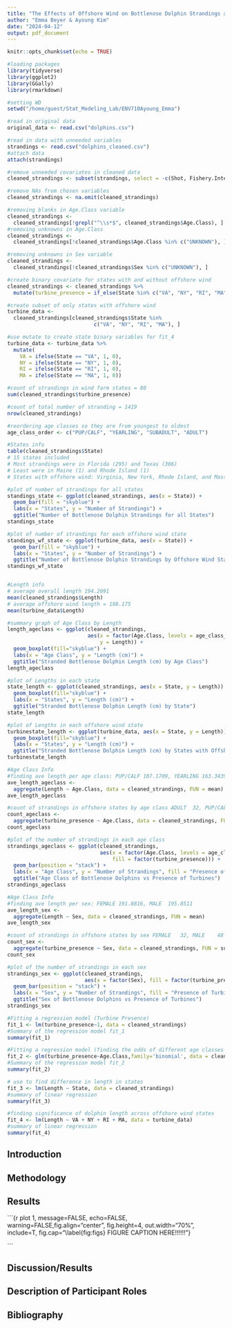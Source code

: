 ```yaml
---
title: "The Effects of Offshore Wind on Bottlenose Dolphin Strandings along the United States East Coast"
author: "Emma Beyer & Ayoung Kim"
date: "2024-04-12"
output: pdf_document
---
```


```r
knitr::opts_chunk$set(echo = TRUE)
```

```r
#loading packages
library(tidyverse)
library(ggplot2)
library(GGally)
library(rmarkdown)

#setting WD
setwd("/home/guest/Stat_Modeling_Lab/ENV710Ayoung_Emma")

#read in original data
original_data <- read.csv("dolphins.csv")

#read in data with unneeded variables
strandings <- read.csv("dolphins_cleaned.csv")
#attach data
attach(strandings)

```

```r
#remove unneeded covariates in cleaned data
cleaned_strandings <- subset(strandings, select = -c(Shot, Fishery.Interaction, Boat.Collision, Weight))

#remove NAs from chosen variables
cleaned_strandings <- na.omit(cleaned_strandings)

#removing blanks in Age.Class variable
cleaned_strandings <- 
  cleaned_strandings[!grepl("^\\s*$", cleaned_strandings$Age.Class), ]
#removing unknowns in Age.Class
cleaned_strandings <- 
  cleaned_strandings[!cleaned_strandings$Age.Class %in% c("UNKNOWN"), ]

#removing unknowns in Sex variable
cleaned_strandings <- 
  cleaned_strandings[!cleaned_strandings$Sex %in% c("UNKNOWN"), ]

#create binary covariate for states with and without offshore wind
cleaned_strandings <- cleaned_strandings %>%
  mutate(turbine_presence = if_else(State %in% c("VA", "NY", "RI", "MA"), 1, 0))

#create subset of only states with offshore wind
turbine_data <- 
  cleaned_strandings[cleaned_strandings$State %in% 
                            c("VA", "NY", "RI", "MA"), ]

#use mutate to create state binary variables for fit_4
turbine_data <- turbine_data %>%
  mutate(
    VA = ifelse(State == "VA", 1, 0),
    NY = ifelse(State == "NY", 1, 0),
    RI = ifelse(State == "RI", 1, 0),
    MA = ifelse(State == "MA", 1, 0))


```

```r
#count of strandings in wind farm states = 80
sum(cleaned_strandings$turbine_presence)

#count of total number of stranding = 1419
nrow(cleaned_strandings)

#reordering age classes so they are from youngest to oldest
age_class_order <- c("PUP/CALF", "YEARLING", "SUBADULT", "ADULT")

#States info
table(cleaned_strandings$State)
# 15 states included
# Most strandings were in Florida (295) and Texas (306)
# Least were in Maine (1) and Rhode Island (1)
# States with offshore wind: Virginia, New York, Rhode Island, and Massachusetts 

#plot of number of strandings for all states
standings_state <- ggplot(cleaned_strandings, aes(x = State)) +
  geom_bar(fill = "skyblue") +
  labs(x = "States", y = "Number of Strandings") +
  ggtitle("Number of Bottlenose Dolphin Strandings for all States")
standings_state

#plot of number of strandings for each offshore wind state
standings_wf_state <- ggplot(turbine_data, aes(x = State)) +
  geom_bar(fill = "skyblue") +
  labs(x = "States", y = "Number of Strandings") +
  ggtitle("Number of Bottlenose Dolphin Strandings by Offshore Wind States")
standings_wf_state


#Length info
# average overall length 194.2091 
mean(cleaned_strandings$Length)
# average offshore wind length = 198.175
mean(turbine_data$Length)

#summary graph of Age Class by Length
length_ageclass <- ggplot(cleaned_strandings, 
                          aes(x = factor(Age.Class, levels = age_class_order), 
                              y = Length)) +
  geom_boxplot(fill="skyblue") +
  labs(x = "Age Class", y = "Length (cm)") +
  ggtitle("Stranded Bottlenose Dolphin Length (cm) by Age Class")
length_ageclass

#plot of Lengths in each state
state_length <- ggplot(cleaned_strandings, aes(x = State, y = Length)) +
  geom_boxplot(fill="skyblue") +
  labs(x = "States", y = "Length (cm)") +
  ggtitle("Stranded Bottlenose Dolphin Length (cm) by State")
state_length

#plot of Lengths in each offshore wind state
turbinestate_length <- ggplot(turbine_data, aes(x = State, y = Length)) +
  geom_boxplot(fill="skyblue") +
  labs(x = "States", y = "Length (cm)") +
  ggtitle("Stranded Bottlenose Dolphin Length (cm) by States with Offshore Wind")
turbinestate_length

#Age Class Info 
#finding ave length per age class: PUP/CALF 107.1709, YEARLING 163.3439, SUBADULT	194.0060, ADULT	242.8233
ave_length_ageclass <- 
  aggregate(Length ~ Age.Class, data = cleaned_strandings, FUN = mean)
ave_length_ageclass

#count of strandings in offshore states by age class ADULT	32, PUP/CALF	21, SUBADULT	26, YEARLING	1	
count_ageclass <- 
  aggregate(turbine_presence ~ Age.Class, data = cleaned_strandings, FUN = sum)
count_ageclass

#plot of the number of strandings in each age class
strandings_ageclass <- ggplot(cleaned_strandings, 
                              aes(x = factor(Age.Class, levels = age_class_order), 
                                  fill = factor(turbine_presence))) +
  geom_bar(position = "stack") +
  labs(x = "Age Class", y = "Number of Strandings", fill = "Presence of Turbines") +
  ggtitle("Age Class of Bottlenose Dolphins vs Presence of Turbines")
strandings_ageclass

#Age Class Info 
#finding ave length per sex: FEMALE	191.8816, MALE	195.8511	
ave_length_sex <- 
  aggregate(Length ~ Sex, data = cleaned_strandings, FUN = mean)
ave_length_sex

#count of strandings in offshore states by sex FEMALE	32, MALE	48	
count_sex <- 
  aggregate(turbine_presence ~ Sex, data = cleaned_strandings, FUN = sum)
count_sex

#plot of the number of strandings in each sex
strandings_sex <- ggplot(cleaned_strandings, 
                         aes(x = factor(Sex), fill = factor(turbine_presence))) +
  geom_bar(position = "stack") +
  labs(x = "Sex", y = "Number of Strandings", fill = "Presence of Turbines") +
  ggtitle("Sex of Bottlenose Dolphins vs Presence of Turbines")
strandings_sex

```

```r
#Fitting a regression model (Turbine Presence)
fit_1 <- lm(turbine_presence~1, data = cleaned_strandings)
#Summary of the regression model fit_1
summary(fit_1)

#Fitting a regression model (finding the odds of different age classes in offshore wind states)
fit_2 <- glm(turbine_presence~Age.Class,family='binomial', data = cleaned_strandings)
#Summary of the regression model fit_2
summary(fit_2)

# use to find difference in length in states 
fit_3 <- lm(Length ~ State, data = cleaned_strandings)
#summary of linear regression
summary(fit_3)

#finding significance of dolphin length across offshore wind states
fit_4 <- lm(Length ~ VA + NY + RI + MA, data = turbine_data)
#summary of linear regression
summary(fit_4)

```

## Introduction

## Methodology

## Results

```{r plot 1, message=FALSE, echo=FALSE, warning=FALSE,fig.align="center", fig.height=4, out.width="70%", include=T, fig.cap="\\label{fig:figs} FIGURE CAPTION HERE!!!!!!"}



```

## Discussion/Results

## Description of Participant Roles

## Bibliography

